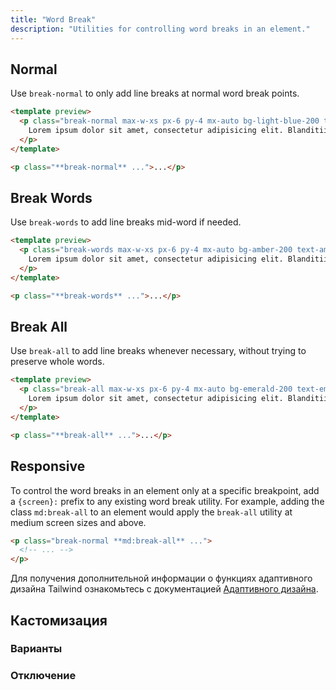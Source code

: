 ```yaml
---
title: "Word Break"
description: "Utilities for controlling word breaks in an element."
---
```




## Normal

Use `break-normal` to only add line breaks at normal word break points.

```html lightBlue
<template preview>
  <p class="break-normal max-w-xs px-6 py-4 mx-auto bg-light-blue-200 text-light-blue-500 font-medium rounded-lg">
    Lorem ipsum dolor sit amet, consectetur adipisicing elit. Blanditiisitaquequodpraesentiumexplicaboincidunt? Dolores beatae nam at sed dolorum ratione dolorem nisi velit cum.
  </p>
</template>

<p class="**break-normal** ...">...</p>
```

## Break Words

Use `break-words` to add line breaks mid-word if needed.

```html amber
<template preview>
  <p class="break-words max-w-xs px-6 py-4 mx-auto bg-amber-200 text-amber-500 font-medium rounded-lg">
    Lorem ipsum dolor sit amet, consectetur adipisicing elit. Blanditiisitaquequodpraesentiumexplicaboincidunt? Dolores beatae nam at sed dolorum ratione dolorem nisi velit cum.
  </p>
</template>

<p class="**break-words** ...">...</p>
```

## Break All

Use `break-all` to add line breaks whenever necessary, without trying to preserve whole words.

```html emerald
<template preview>
  <p class="break-all max-w-xs px-6 py-4 mx-auto bg-emerald-200 text-emerald-500 font-medium rounded-lg">
    Lorem ipsum dolor sit amet, consectetur adipisicing elit. Blanditiisitaquequodpraesentiumexplicaboincidunt? Dolores beatae nam at sed dolorum ratione dolorem nisi velit cum.
  </p>
</template>

<p class="**break-all** ...">...</p>
```

## Responsive

To control the word breaks in an element only at a specific breakpoint, add a `{screen}:` prefix to any existing word break utility. For example, adding the class `md:break-all` to an element would apply the `break-all` utility at medium screen sizes and above.

```html
<p class="break-normal **md:break-all** ...">
  <!-- ... -->
</p>
```

Для получения дополнительной информации о функциях адаптивного дизайна Tailwind ознакомьтесь с документацией [Адаптивного дизайна](/docs/responsive-design).

## Кастомизация

### Варианты

<Variants plugin="wordBreak" />

### Отключение

<Disabling plugin="wordBreak" />
